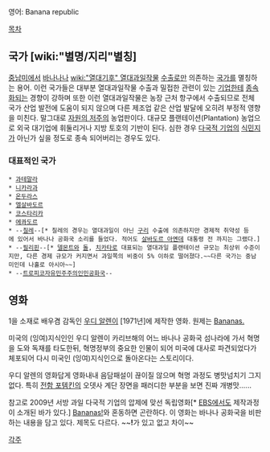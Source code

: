 영어: Banana republic


[[목차]]

== 국가 [wiki:"별명/지리"별칭] ==
[[중남미]]에서 [[바나나]]나 [[wiki:"열대기후" 열대]][[과일]]작물 [[수출]]로만 의존하는 [[국가]]를 멸칭하는 용어. 이런 국가들은 대부분 열대과일작물 수출과 밀접한 관련이 있는 [[기업]]한테 [[종속]]화되는 경향이 강하며 또한 이런 열대과일작물은 농장 근처 항구에서 수출되므로 전체 국가 산업 발전에 도움이 되지 않으며 다른 제조업 같은 산업 발달에 오히려 부정적 영향을 미친다. 말그대로 [[자원의 저주]]의 농업판이다. 대규모 플랜테이션(Plantation) 농업으로 외국 대기업에 휘둘리거나 지방 토호의 기반이 된다. 심한 경우 [[다국적 기업]]의 [[식민지]]가 아닌가 싶을 정도로 종속 되어버리는 경우도 있다. 

=== 대표적인 국가 ===
 * [[과테말라]]
 * [[니카라과]]
 * [[온두라스]]
 * [[엘살바도르]]
 * [[코스타리카]]
 * [[에콰도르]]
 * --[[칠레]]--[* 칠레의 경우는 열대과일이 아닌 [[구리]] 수출에 의존하지만 경제적 취약성 등에 있어서 바나나 공화국 소리를 들었다. 적어도 [[살바도르 아옌데]] 대통령 전 까지는 그랬다.]
 * --[[필리핀]]--[* [[델몬트]]와 [[돌]], [[치카타]]로 대표되는 열대과일 플랜테이션 규모는 최상위 수준이지만, 다른 경제 규모가 커지면서 과일쪽의 비중이 5% 이하로 떨어졌다.~~다른 국가는 중남미인데 나홀로 아시아~~]
 * --[[트로피코|트로피코자유민주주의인민공화국]]--


== 영화 ==
1을 소재로 배우겸 감독인 [[우디 알렌]]이 [1971년]에 제작한 영화. 원제는 [http://www.imdb.com/title/tt0066808/ Bananas.]

미국의 (잉여)지식인인 우디 알렌이 카리브해의 어느 바나나 공화국 섬나라에 가서 혁명을 도와 독재를 타도한뒤, 혁명정부의 중요한 인물이 되어 미국에 대사로 파견되었다가 체포되어 다시 미국인 (잉여)지식인으로 돌아온다는 스토리이다.

우디 알렌의 영화답게 영화내내 음담패설이 끊이질 않으며 혁명 과정도 병맛넘치기 그지없다. 특히 [[전함 포템킨]]의 오뎃사 계단 장면을 패러디한 부분을 보면 진짜 개병맛......

참고로 2009년 서방 과일 다국적 기업의 압제에 맞선 독립영화[* [[EBS]]에서도 제작과정이 소개된 바가 있다.] [http://www.imdb.com/title/tt1452291/ Bananas!]와 혼동하면 곤란하다. 이 영화는 바나나 공화국을 비판하는 내용을 담고 있다. 제목도 다르다. ~~'''!'''가 있고 없고 차이~~

[[각주]]
